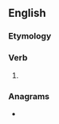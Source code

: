 ==English==

===Etymology===
{{suffix|en|cry|est}}

===Verb===
{{head|en|verb form}}

# {{en-archaic second-person singular of|cry}}

===Anagrams===
* {{anagrams|en|a=ceirst|Ticers|Trices|citers|recits|retics|steric|trices}}